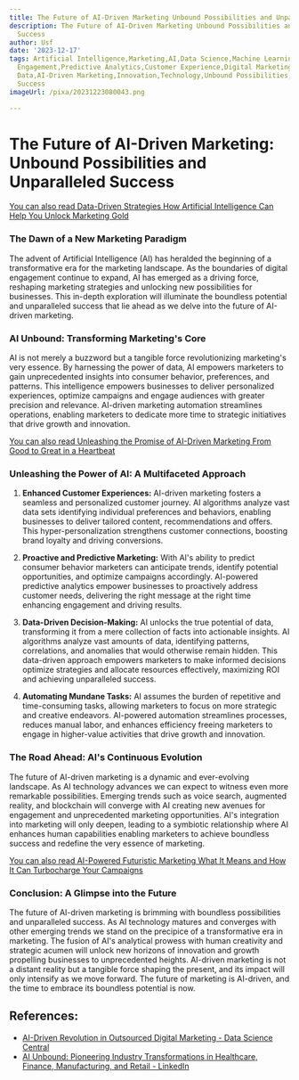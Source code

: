 ```yaml
---
title: The Future of AI-Driven Marketing Unbound Possibilities and Unparalleled Success
description: The Future of AI-Driven Marketing Unbound Possibilities and Unparalleled
  Success
author: Usf
date: '2023-12-17'
tags: Artificial Intelligence,Marketing,AI,Data Science,Machine Learning,Automation,Personalization,Customer
  Engagement,Predictive Analytics,Customer Experience,Digital Marketing,eCommerce,Big
  Data,AI-Driven Marketing,Innovation,Technology,Unbound Possibilities,Unparalleled
  Success
imageUrl: /pixa/20231223080043.png

---
```

# **The Future of AI-Driven Marketing: Unbound Possibilities and Unparalleled Success**

[You can also read Data-Driven  Strategies How Artificial Intelligence Can Help  You Unlock Marketing Gold](Data-Driven%20Strategies%20How%20Artificial%20Intelligence%20Can%20Help%20You%20Unlock%20Marketing%20Gold)


### **The Dawn of a New  Marketing Paradigm**
The  advent  of Artificial Intelligence (AI) has heralded the beginning of a transformative era for the marketing landscape. As  the boundaries  of digital engagement continue to expand, AI  has emerged as a driving force, reshaping  marketing strategies and unlocking new possibilities for businesses. This in-depth exploration will illuminate the boundless potential and unparalleled  success that lie ahead as we delve into the future of AI-driven marketing.

### **AI Unbound: Transforming Marketing's Core**
AI is not merely a buzzword but a tangible force revolutionizing marketing's very essence. By harnessing the power of data, AI empowers marketers to gain unprecedented insights into consumer behavior, preferences, and patterns. This intelligence empowers businesses to deliver personalized experiences, optimize campaigns and engage audiences  with greater precision  and relevance. AI-driven marketing automation streamlines  operations, enabling marketers  to  dedicate more time to strategic initiatives that drive growth and innovation.

[You can also read Unleashing  the  Promise  of AI-Driven Marketing From Good  to Great in a Heartbeat](Unleashing%20the%20Promise%20of%20AI-Driven%20Marketing%20From%20Good%20to%20Great%20in%20a%20Heartbeat)


### **Unleashing the Power of AI: A Multifaceted Approach**

1. **Enhanced Customer Experiences:** AI-driven marketing fosters a seamless and personalized customer journey. AI algorithms analyze vast data sets identifying individual preferences and behaviors, enabling businesses to deliver tailored content,  recommendations and  offers. This hyper-personalization strengthens  customer connections, boosting brand  loyalty  and driving conversions.

2. **Proactive and Predictive Marketing:** With AI's ability to predict consumer behavior marketers can anticipate trends, identify potential opportunities, and optimize campaigns accordingly. AI-powered predictive analytics empower businesses to proactively address customer needs, delivering the right message at the right time enhancing engagement and driving results.

3. **Data-Driven Decision-Making:** AI unlocks  the true potential of data, transforming it from a mere collection of  facts into actionable insights. AI  algorithms analyze vast amounts of data, identifying patterns, correlations, and anomalies that would  otherwise remain hidden. This data-driven approach empowers marketers to make informed decisions optimize strategies and  allocate resources effectively,  maximizing ROI and achieving unparalleled success.

4. **Automating Mundane Tasks:** AI  assumes the  burden of repetitive and time-consuming tasks, allowing marketers to focus on  more strategic and  creative endeavors.  AI-powered automation streamlines  processes, reduces manual labor, and enhances efficiency freeing  marketers to engage in  higher-value  activities  that drive growth and innovation.

### **The Road Ahead: AI's Continuous Evolution**
The future of AI-driven marketing is a dynamic and ever-evolving  landscape. As AI technology advances we can expect to witness even more remarkable possibilities. Emerging trends  such as voice search, augmented reality, and  blockchain will converge with AI  creating  new avenues for engagement and unprecedented  marketing opportunities. AI's integration into marketing will only deepen, leading to a symbiotic  relationship where AI enhances human capabilities enabling marketers to achieve  boundless success  and redefine the very essence of marketing.

[You can also read AI-Powered Futuristic  Marketing What It  Means and How It Can Turbocharge Your Campaigns](AI-Powered%20Futuristic%20Marketing%20What%20It%20Means%20and%20How%20It%20Can%20Turbocharge%20Your%20Campaigns)


### **Conclusion: A  Glimpse into the Future**
The future  of AI-driven marketing is brimming with boundless possibilities and unparalleled success. As AI technology matures and converges with other emerging trends we stand on the precipice  of a transformative  era in marketing. The fusion of AI's analytical prowess with human creativity and strategic acumen will unlock new horizons  of innovation and growth propelling businesses to unprecedented heights. AI-driven marketing is not a distant reality  but a tangible force shaping the present, and its impact will only intensify as we move forward. The future of marketing is AI-driven, and the time to embrace its boundless potential is  now.

## References:
- [AI-Driven Revolution in Outsourced Digital Marketing - Data Science Central](https://www.datasciencecentral.com/maximizing-marketing-potential-the-ai-driven-revolution-in-outsourced-digital-marketing/)
- [AI Unbound: Pioneering Industry Transformations in Healthcare, Finance, Manufacturing, and Retail - LinkedIn](https://www.linkedin.com/pulse/ai-unbound-pioneering-industry-transformations-finance-kunerth)
